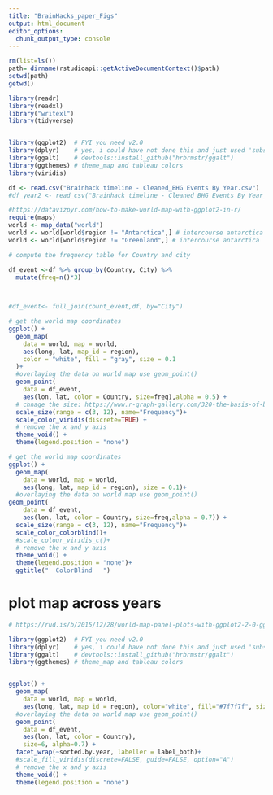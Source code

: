 ```yaml
---
title: "BrainHacks_paper_Figs"
output: html_document
editor_options: 
  chunk_output_type: console
---
```


```r
rm(list=ls())
path= dirname(rstudioapi::getActiveDocumentContext()$path)
setwd(path)
getwd()

library(readr)
library(readxl)
library("writexl")
library(tidyverse)


library(ggplot2)  # FYI you need v2.0
library(dplyr)    # yes, i could have not done this and just used 'subset' instead of 'filter'
library(ggalt)    # devtools::install_github("hrbrmstr/ggalt")
library(ggthemes) # theme_map and tableau colors
library(viridis)
```

```r

df <- read.csv("Brainhack timeline - Cleaned_BHG Events By Year.csv")
#df_year2 <- read_csv("Brainhack timeline - Cleaned_BHG Events By Year_withEmptySpacePlaceholderForSunburst.csv")
```

```r

#https://datavizpyr.com/how-to-make-world-map-with-ggplot2-in-r/
require(maps)
world <- map_data("world")
world <- world[world$region != "Antarctica",] # intercourse antarctica
world <- world[world$region != "Greenland",] # intercourse antarctica

```



```r
# compute the frequency table for Country and city 

df_event <-df %>% group_by(Country, City) %>% 
  mutate(freq=n()*3)

   

#df_event<- full_join(count_event,df, by="City")
```



```r

# get the world map coordinates 
ggplot() +
  geom_map(
    data = world, map = world,
    aes(long, lat, map_id = region),
    color = "white", fill = "gray", size = 0.1
  )+
  #overlaying the data on world map use geom_point()
  geom_point(
    data = df_event,
    aes(lon, lat, color = Country, size=freq),alpha = 0.5) +
  # chnage the size: https://www.r-graph-gallery.com/320-the-basis-of-bubble-plot.html
  scale_size(range = c(3, 12), name="Frequency")+
  scale_color_viridis(discrete=TRUE) +
  # remove the x and y axis 
  theme_void() +
  theme(legend.position = "none")

```


```r

# get the world map coordinates 
ggplot() +
  geom_map(
    data = world, map = world,
    aes(long, lat, map_id = region), size = 0.1)+
  #overlaying the data on world map use geom_point()
geom_point(
    data = df_event,
    aes(lon, lat, color = Country, size=freq,alpha = 0.7)) +
  scale_size(range = c(3, 12), name="Frequency")+
  scale_color_colorblind()+
  #scale_colour_viridis_c()+
  # remove the x and y axis 
  theme_void() +
  theme(legend.position = "none")+
  ggtitle("  ColorBlind   ")

```


# plot map across years 


```r
# https://rud.is/b/2015/12/28/world-map-panel-plots-with-ggplot2-2-0-ggalt/

library(ggplot2)  # FYI you need v2.0
library(dplyr)    # yes, i could have not done this and just used 'subset' instead of 'filter'
library(ggalt)    # devtools::install_github("hrbrmstr/ggalt")
library(ggthemes) # theme_map and tableau colors


ggplot() +
  geom_map(
    data = world, map = world,
    aes(long, lat, map_id = region), color="white", fill="#7f7f7f", size=0.1, alpha=0.3)+
  #overlaying the data on world map use geom_point()
  geom_point(
    data = df_event,
    aes(lon, lat, color = Country),
    size=6, alpha=0.7) +
  facet_wrap(~sorted.by.year, labeller = label_both)+
  #scale_fill_viridis(discrete=FALSE, guide=FALSE, option="A")
  # remove the x and y axis 
  theme_void() +
  theme(legend.position = "none")
```

